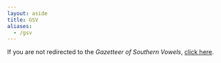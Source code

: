 ```yaml
---
layout: aside
title: GSV
aliases: 
  - /gsv
---
```


If you are not redirected to the *Gazetteer of Southern Vowels*, [click here](http://lap3.libs.uga.edu/u/jstanley/vowelcharts/).